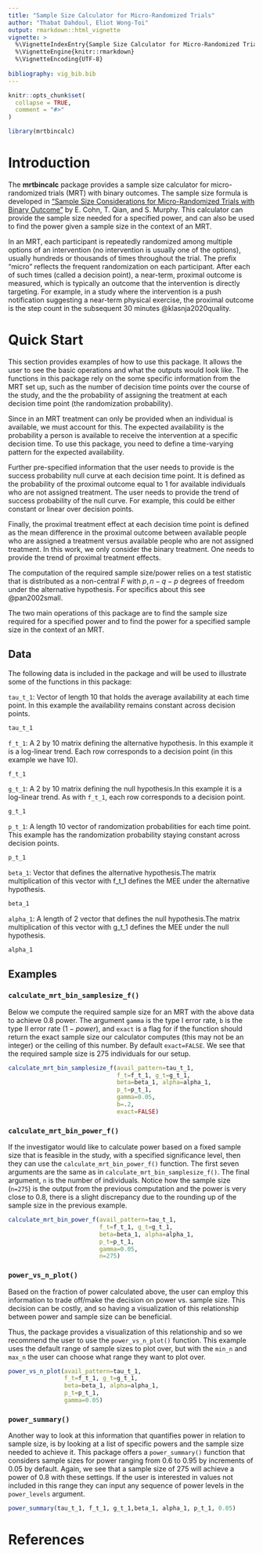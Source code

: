 ```yaml
---
title: "Sample Size Calculator for Micro-Randomized Trials"
author: "Thabat Dahdoul, Eliot Wong-Toi"
output: rmarkdown::html_vignette
vignette: >
  %\VignetteIndexEntry{Sample Size Calculator for Micro-Randomized Trials}
  %\VignetteEngine{knitr::rmarkdown}
  %\VignetteEncoding{UTF-8}
  
bibliography: vig_bib.bib
---
```


```r
knitr::opts_chunk$set(
  collapse = TRUE,
  comment = "#>"
)
```

```r
library(mrtbincalc)
```

# Introduction 
The **mrtbincalc** package provides a sample size calculator for
micro-randomized trials (MRT) with binary outcomes. The sample size formula is
developed in ["Sample Size Considerations for Micro-Randomized Trials with
Binary Outcome"](https://sites.google.com/view/tianchen-qian/research) by E.
Cohn, T. Qian, and S. Murphy. This calculator can provide the sample size needed
for a specified power, and can also be used to find the power given a sample
size in the context of an MRT.

In an MRT, each participant is repeatedly randomized among multiple options of
an intervention (no intervention is usually one of the options), usually
hundreds or thousands of times throughout the trial. The prefix “micro” reflects
the frequent randomization on each participant. After each of such times (called
a decision point), a near-term, proximal outcome is measured, which is typically
an outcome that the intervention is directly targeting. For example, in a study
where the intervention is a push notification suggesting a near-term physical
exercise, the proximal outcome is the step count in the subsequent 30 minutes
@klasnja2020quality.


# Quick Start
This section provides examples of how to use this package. It allows the user to
see the basic operations and what the outputs would look like. The functions in
this package rely on the some specific information from the MRT set up, such as
the number of decision time points over the course of the study, and the the
probability of assigning the treatment at each decision time point (the
randomization probability).

Since in an MRT treatment can only be provided when an individual is available,
we must account for this. The expected availability is the probability a person
is available to receive the intervention at a specific decision time. To use
this package, you need to define a time-varying pattern for the expected
availability.

Further pre-specified information that the user needs to provide is the success
probability null curve at each decision time point. It is defined as the
probability of the proximal outcome equal to 1 for available individuals who are
not assigned treatment. The user needs to provide the trend of success
probability of the null curve. For example, this could be either constant or
linear over decision points.


Finally, the proximal treatment effect at each decision time point is defined as
the mean difference in the proximal outcome between available people who are
assigned a treatment versus available people who are not assigned treatment. In
this work, we only consider the binary treatment. One needs to provide the trend
of proximal treatment effects.


The computation of the required sample size/power relies on a test statistic
that is distributed as a non-central $F$ with $p, n-q-p$ degrees of freedom
under the alternative hypothesis. For specifics about this see @pan2002small.
 

The two main operations of this package are to find the sample size required for
a specified power and to find the power for a specified sample size in the
context of an MRT.

## Data
The following data is included in the package and will be used to illustrate
some of the functions in this package:
 

`tau_t_1`: Vector of length 10 that holds the average availability at each time
point. In this example the availability remains constant across decision points.
```r
tau_t_1
```


`f_t_1`: A 2 by 10 matrix defining the alternative hypothesis. In this example
it is a log-linear trend. Each row corresponds to a decision point (in this
example we have 10).
```r
f_t_1
```


`g_t_1`: A 2 by 10 matrix defining the null hypothesis.In this example it is a
log-linear trend. As with `f_t_1`, each row corresponds to a decision point.
```r
g_t_1
```


`p_t_1`: A length 10 vector of randomization probabilities for each time point. 
This example has the randomization probability staying constant across decision 
points.
```r
p_t_1
```


`beta_1`: Vector that defines the alternative hypothesis.The matrix
multiplication of this vector with f_t_1 defines the MEE under the alternative
hypothesis.
```r
beta_1
```


`alpha_1`: A length of 2 vector that defines the null hypothesis.The matrix
multiplication of this vector with g_t_1 defines the MEE under the null
hypothesis.
```r
alpha_1
```

## Examples
### `calculate_mrt_bin_samplesize_f()`
Below we compute the required sample size for an MRT with the above data to
achieve $0.8$ power. The argument `gamma` is the type I error rate, `b` is the
type II error rate ($1-power$), and `exact` is a flag for if the function should
return the exact sample size our calculator computes (this may not be an
integer) or the ceiling of this number. By default `exact=FALSE`. We see that
the required sample size is $275$ individuals for our setup.
```r
calculate_mrt_bin_samplesize_f(avail_pattern=tau_t_1, 
                               f_t=f_t_1, g_t=g_t_1, 
                               beta=beta_1, alpha=alpha_1,
                               p_t=p_t_1, 
                               gamma=0.05, 
                               b=.2,
                               exact=FALSE)
```

### `calculate_mrt_bin_power_f()`
If the investigator would like to calculate power based on a fixed sample size
that is feasible in the study, with a specified significance level, then they
can use the `calculate_mrt_bin_power_f()` function. The first seven arguments
are the same as in `calculate_mrt_bin_samplesize_f()`. The final argument, `n`
is the number of individuals. Notice how the sample size (`n=275`) is the output
from the previous computation and the power is very close to $0.8$, there is a
slight discrepancy due to the rounding up of the sample size in the previous
example.
```r
calculate_mrt_bin_power_f(avail_pattern=tau_t_1, 
                          f_t=f_t_1, g_t=g_t_1, 
                          beta=beta_1, alpha=alpha_1, 
                          p_t=p_t_1, 
                          gamma=0.05, 
                          n=275)
```
### `power_vs_n_plot()`
Based on the fraction of power calculated above, the user can employ this
information to trade off/make the decision on power vs. sample size. This
decision can be costly, and so having a visualization of this relationship
between power and sample size can be beneficial.

Thus, the package provides a visualization of this relationship and so we
recommend the user to use the `power_vs_n_plot()` function. This example uses
the default range of sample sizes to plot over, but with the `min_n` and `max_n`
the user can choose what range they want to plot over.

```r
power_vs_n_plot(avail_pattern=tau_t_1, 
                f_t=f_t_1, g_t=g_t_1, 
                beta=beta_1, alpha=alpha_1, 
                p_t=p_t_1, 
                gamma=0.05)
```

### `power_summary()`
Another way to look at this information that quantifies power in relation to
sample size, is by looking at a list of specific powers and the sample size
needed to achieve it. This package offers a `power_summary()` function that
considers sample sizes for power ranging from $0.6$ to $0.95$ by increments of
$0.05$ by default. Again, we see that a sample size of $275$ will achieve a
power of $0.8$ with these settings. If the user is interested in values not
included in this range they can input any sequence of power levels in the
`power_levels` argument.
```r
power_summary(tau_t_1, f_t_1, g_t_1,beta_1, alpha_1, p_t_1, 0.05)
```




# References







